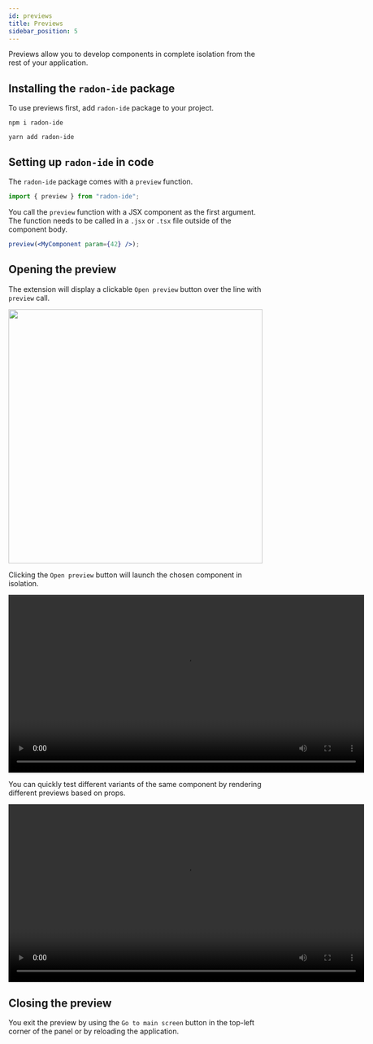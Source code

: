 ```yaml
---
id: previews
title: Previews
sidebar_position: 5
---
```



Previews allow you to develop components in complete isolation from the rest of your application.

## Installing the `radon-ide` package

To use previews first, add `radon-ide` package to your project.

<Tabs groupId="package-managers">
  <TabItem value="npm" label="NPM">

    npm i radon-ide

  </TabItem>
  <TabItem value="yarn" label="YARN">

    yarn add radon-ide

  </TabItem>
</Tabs>

## Setting up `radon-ide` in code

The `radon-ide` package comes with a `preview` function.

```js
import { preview } from "radon-ide";
```

You call the `preview` function with a JSX component as the first argument. The function needs to be called in a `.jsx` or `.tsx` file outside of the component body.

```jsx
preview(<MyComponent param={42} />);
```

## Opening the preview

The extension will display a clickable `Open preview` button over the line with `preview` call.

<img width="500" src="/img/docs/ide_previews.png" className="shadow-image" />

Clicking the `Open preview` button will launch the chosen component in isolation.

<video autoPlay loop width="700" controls className="shadow-image">
  <source src="/video/6_sztudio_preview.mp4" type="video/mp4" />
</video>

You can quickly test different variants of the same component by rendering different previews based on props.

<video autoPlay loop width="700" controls className="shadow-image">
  <source src="/video/ide_different_previews.mp4" type="video/mp4" />
</video>

## Closing the preview

You exit the preview by using the `Go to main screen` button in the top-left corner of the panel or by reloading the application.
